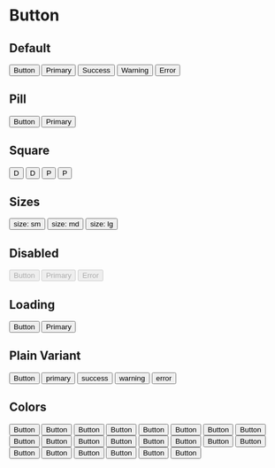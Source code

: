 
# Button

## Default

<div class="flex flex-wrap gap-2">
  <Button>Button</Button>
  <Button color="primary">
    Primary
  </Button>
  <Button color="success">
    Success
  </Button>
  <Button color="warning">
    Warning
  </Button>
  <Button color="error">
    Error
  </Button>

</div>

## Pill

<div class="flex flex-wrap gap-2">
  <Button pill>Button</Button>
  <Button color="primary" pill>
    Primary
  </Button>
</div>

## Square

<div class="flex flex-wrap gap-2">
  <Button square>D</Button>
  <Button square pill>
    D
  </Button>
  <Button color="primary" square>
    P
  </Button>

  <Button color="primary" square pill>
    P
  </Button>
</div>

## Sizes

<div class="flex flex-wrap items-center gap-2">
  <Button color="primary" size="sm">
    size: sm
  </Button>
  <Button color="primary" size="md">
    size: md
  </Button>
  <Button color="primary" size="lg">
    size: lg
  </Button>
</div>

## Disabled

<div class="flex flex-wrap gap-2">
  <Button disabled>Button</Button>
  <Button color="primary" disabled>
    Primary
  </Button>
  <Button color="error" disabled>
    Error
  </Button>
</div>

## Loading

<div class="flex flex-wrap gap-2">
  <Button loading>Button</Button>
  <Button color="primary" loading>
    Primary
  </Button>
</div>

## Plain Variant

<div class="flex flex-wrap gap-2">
  <Button variant="plain">Button</Button>
  <Button variant="plain" color="primary">
    primary
  </Button>
  <Button variant="plain" color="success">
    success
  </Button>
  <Button variant="plain" color="warning">
    warning
  </Button>
  <Button variant="plain" color="error">
    error
  </Button>
</div>

## Colors

<div class="flex flex-wrap gap-2">
  <Button color="slate">Button</Button>
  <Button color="gray">Button</Button>
  <Button color="zinc">Button</Button>
  <Button color="neutral">Button</Button>
  <Button color="stone">Button</Button>
  <Button color="red">Button</Button>
  <Button color="orange">Button</Button>
  <Button color="amber">Button</Button>
  <Button color="yellow">Button</Button>
  <Button color="lime">Button</Button>
  <Button color="green">Button</Button>
  <Button color="emerald">Button</Button>
  <Button color="teal">Button</Button>
  <Button color="cyan">Button</Button>
  <Button color="sky">Button</Button>
  <Button color="blue">Button</Button>
  <Button color="indigo">Button</Button>
  <Button color="violet">Button</Button>
  <Button color="purple">Button</Button>
  <Button color="fuchsia">Button</Button>
  <Button color="pink">Button</Button>
  <Button color="rose">Button</Button>
</div>

